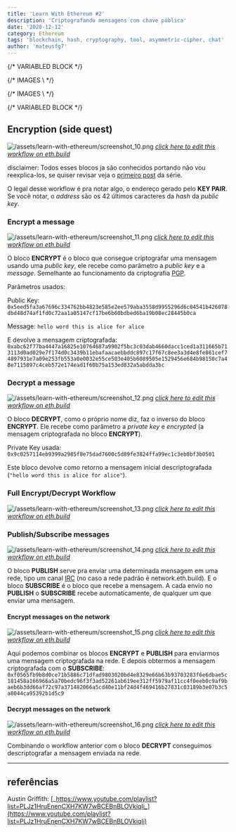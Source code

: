 ```yaml
---
title: 'Learn With Ethereum #2'
description: 'Criptografando mensagens com chave pública'
date: '2020-12-12'
category: Ethereum
tags: 'blockchain, hash, cryptography, tool, asymmetric-cipher, chat'
author: 'mateusfg7'
---
```


{/* VARIABLED BLOCK */}

[workflow 5]: https://sandbox.eth.build/wofCrGxhc3Rfbm9kZV9pZMONAXHEgcSDxIVsaW5rxIvEjQFQwqXEh8SJc8KWworCosSMxI5pwqR0eXBlwqpJbnB1dC9UZXh0wqNwb3PCkijDjMKWwqRzaXplwpLEjiwywqVmxIJnc8KBwqljb2zEgnBzZWTDg8Klb3LEiXIAwqRtxIhlAMKmxJXErnRzwpHCg8KkbmFtZcKgxKbEqMWgwqTElMSWw4DCp2_Er8WkxabFqMWqxazFrsSnxKnCpsSEcsSVZ8KlxbNrxabEjknCqnByb8SpcnRpZXPChMKrYmxvY2vGk1PFgGUywqtwxIJjZWjFj8Wawq9lbnRlciDGrcS0IGjGrmXCpcaSdGxlwqTEssS0wqV2YWx1xrbHgWnGpcShxKMBaMWvxKnCq0NyxKh0by9IxINoxLbEuMS6w4zDksS-xp_CkngexYfFicWLxY3Fj8WRxZPFlcWXxZnGrgHFncWfxaHFo8SvxbrFqcWrxrbHsXTHjGXCrcaCxoQsbnVtYsauxbLElWvGisW2xbjHssWnx7TFrMKkaMeWx7nGgXTGg27GhcaHxokBS8aMxo7GkMaSxpTCgMeIxJlrx7nCr8ePx5HHk0tleSBQYWlyx5jEucOMw4jDjMK0x53FgcKCwqEww4pDU8KZwprCoTFCx6JhxYrCgMeqxZoCx67EicewxK3HssKSxbvHtcKtW8aNaceAxq0ga8iqXciRx7zIlciExJbEjkvJkcWswqhnxqvGrmHGrce5w7_JoGvFtcW3dMW5wpPJpGXGosaDyZdlyZnIqsmdyJPGhMaGyIVzw4DJtcaMdcaYx4bJu3nJvciUyJbKgcKRxI5OybXCp2FkZHLGlHPKi8m_yJfKjwFMyJvGj8auyJ5zyKDEosSZb8e5x47HkHDHkseUx5bIscWDAcK4w4zDpsi3xYLHoMmExYrFjMWOxZBhxZLFlMWWxZjFmgPJi8WgxaLJjsWlyIvFvMe2y4jHuce7yb7Ilce-yIDIgnLJrsqQyIjJssiKybXIjsiQxb9lyJLKjMqAxJbImE_KoMidxpPKpMihxI5wy45EaXPGo2F5L1fJqmPHl8S3xLnEjsOCxYTKtsWDAzE8yrnKpMmIxq4Fy4XJjcW5wpHChMiMxa3HucWcxofEjk_GhmHIgmzCoMuYzIrMjMuLxb7FsADLosaIw4DMlMyWwqDLpsqiy6jCgca3aca5xrbLtXTLt8KJyqbEjmzIpMuuy7DEgsuzQcqVypdzc8qwy7vEjsKay77EjlTEm8WIyYXMhMuCxq4EzIjLh8yKybXMncSpzJDIhcSOyp_GjcqhxpHLqMKDxpfGmcabxp3Gn8ahy7HGpcanbMWawqDMqsyswqfMusqWypjMoHPClcKWxorEpADEjmgAy4_KjMuSyIHGrs2xyJnNtc20AWvFocmeZ829TMSOawLMswAAzb1OzogBxI5vzbfOhM26y5TNvU_Oks6AcM6MwqZnxo51xZLCkMKmxY5uZmlnwoDCp3bGrsS_b27Diz_DmcKZzrTOtMKa
[workflow 6]: https://sandbox.eth.build/wofCrGxhc3Rfbm9kZV9pZMONAXrEgcSDxIVsaW5rxIvEjQFYwqXEh8SJc8KWworCosSMxI5pwqR0eXBlwqpJbnB1dC9UZXh0wqNwb3PCknLDjMKewqRzaXplwpLEjiwywqVmxIJnc8KBwqljb2zEgnBzZWTDg8Klb3LEiXIAwqRtxIhlAMKmxJXErnRzwpHCg8KkbmFtZcKgxKbEqMWgwqTElMSWw4DCp2_Er8WkxabFqMWqxazFrsSnxKnCpsSEcsSVZ8KlxbNrxabEjknCqnByb8SpcnRpZXPChMKrYmxvY2vGk1PFgGUywqtwxIJjZWjFj8Wawq9lbnRlciDGrcS0IGjGrmXCpcaSdGxlwqTEssS0wqV2YWx1xrbHgWnGpcShxKMBaMWvxKnCq0NyxKh0by9IxINoxLbEuMS6w4zDmsS-xp_CkngexYfFicWLxY3Fj8WRxZPFlcWXxZnGrgLFncWfxaHFo8SvxbrFqcWrxrbHsXTHjGXCrcaCxoQsbnVtYsauxbLElWvGisW2xbjHssWnx7TFrMKkaMeWx7nGgXTGg27GhcaHxokBS8aMxo7GkMaSxpTCgMeIxJlrx7nCr8ePx5HHk0tleSBQYWlyx5jEucSOGMOMwrrHncWBwoLCoTDDikNTwpnCmsKhMULHomHFisKAx6rFmgPHrsSJx7DErceywpLFu8e1wq1bxo1px4DGrSBryKpdyJHHvMiVyITElsSOS8mRxazCqGfGq8auYcatx7nDv8mga8W1xbd0xbnCk8mkZcaixoPJl2XJmciqyZ3Ik8aExobIhXPDgMm1xox1xpjHhsm7ecm9yJTIlsqBwpHEjljJtcKnYWRkcsaUc8qLyb_Il8KQyJvGj8auyJ5zyKDEosSZeMe5wq7IpnDHki9FbmPHkMqqyLHFgwImxI4EyLfFgsOMwrQtyYTJhsmIxq7Kt8WeyYzFosmOxaXJkMiMxKrErsqHY8qJyprJn8aHypDKksWsc3PJhca7xb9lyJLKjMmuxI5WyIjJssmPybXCpm9iamVjx7jLmMujy6XLp3TKgMSWyoLJtcKpxqvKr8eRxZTLjsqNy7DKjwFXyp7IncaTyqLIocSOyorLmMSry4XEscSzxLXEt8S5w4zDksSOQMq4xYMBxYXKvcqiyr9yAcmLxaDLhMW5yIvFvMWtx7nFnMaHybDIicWlzJ7HtcW-xbDLmsqbyo7Lncu-yqDMgMaWxpjGmsacZcaexYHGocajYcalxqdsxqnGq8atxq_GsXTGs8a1xrdpxrnGu8a9y67HgMeCZcOZIsa0xZBvIHfFmGTGsGhpcyDNmyDHhcalIGbFmM2fxJTHh8qkxI56x7nCsETNm8y6ecyIxLRBypdhyrLDjQMMxI4OzJHEjsK4w4zClcyVxYzFjsWQYcWSxZTDgsyXBcyayY3Mncm1zKnGgMmeZ8ucy7zLn86Ny4jOj8uZzpHLr8aIw4DMr8aRzIDCgc2HzYnCqM2LzbNlYc6bc8KVwpbGisSkAMSOaADHu8m-yJXHvsiAyIJyzqzImc6wzq8Ba8WhzpHOulbMg869eAHMq8iVzrpXxI7Phs2pz4DOtGfOuljEjmsBz4zPj8qMwqZnxo51xZLCkMKmxY5uZmlnwoDCp3bGrsS_b27Diz_DmcKZz7DPsMKa
[workflow 7]: https://sandbox.eth.build/wofCrGxhc3Rfbm9kZV9pZMONAcKKxIHEg8SFbGlua8SLxI0BZsKlxIfEiXPClsKKwqLEjMSOacKkdHlwZcKqSW5wdXQvVGV4dMKjcG9zwpJCw4zCvMKkc2l6ZcKSxI4sMsKlZsSCZ3PCgcKpY29sxIJwc2Vkw4PCpW9yxIlyAMKkbcSIZQDCpsSVxK50c8KRwoPCpG5hbWXCoMSmxKjFoMKkxJTElsOAwqdvxK_FpMWmxajFqsWsxa7Ep8SpwqbEhHLElWfCpcWza8WmxI5Jwqpwcm_EqXJ0aWVzwoTCq2Jsb2NrxpNTxYBlMsKrcMSCY2VoxY_FmsKvZW50ZXIgxq3EtCBoxq5lwqXGknRsZcKkxLLEtMKldmFsdca2x4FpxqXEocSjAWjFr8SpwqtDcsSodG8vSMSDaMS2xLjEusOMw7jEvsafwpJ4HsWHxYnFi8WNxY_FkcWTxZXFl8WZxq4CxZ3Fn8WhxaPEr8W6xanFq8a2x7F0x4xlwq3GgsaELG51bWLGrsWyxJVrxorFtsW4x7LFp8e0xazCpGjHlse5xoF0xoNuxoXGh8aJAUvGjMaOxpDGksaUwoDHiMSZa8e5wq_Hj8eRx5NLZXkgUGFpcseYxLnDjMOow4zDmMedxYHCgsKhMMOKQ1PCmcKawqExQseiYcWKwoDHqsWaA8euxInHsMStx7LCksW7x7XCrVvGjWnHgMatIGvIql3Ikce8yJXIhMSWxI5LyZHFrMKoZ8arxq5hxq3HucO_yaBrxbXFt3TFucKTyaRlxqLGg8mXZcmZyKrJnciTxoTGhsiFyJhkybXGjHXGmMeGybt5yb3IlMiWyoHCkMm1wqdhZGRyxpRzyovJv8iXwpDIm8aPxq7InnPIoMSixJnCice5wq7IpnDHki9EZWPHkMqoyLHFgwIoxI4OyLfFgsOMwrQtyYTJhsmIxq4EyYvFoMWiyY7FpcmQyIzJtsmVybnKicqYyZ_Gh8SOyoPLhsKpxqvKrceRxZTLi2fJrsSOZciIybLIism1wqnEicuTyqjLlcW_ZcKmb2Jqyqx0yoDElsiYZsqcyJ3Gk8qgyKHEjnrHucKwRGlzxqNhecSxxLN0QcqVYcqwXMSOXsq2xYMBwrjDjMKVyrvHpMWOxZBhxZLFlMOCyr1yAcuAyY3FuciLxbzFrcuWya7JsMiJxaXMnce1xb7FsMiSyozLrMaIwpHLmcuwyp7LssKBxrdpxrllwqjGvcyBzIPLtMSPx7nCrcu5y7vEgsu-V8mqY8eXxLfEucONAzTEjsq_xL_FgcyKwrE8zI_Jh8WYxZoFzJrLgsycwoTLhsynxKnFnMuNxJrGhmHIgmzCoMubzZrNnMe5AMyrc8OAzaLNpMKgzK_GkcyxzLPMtcKlzYN0zYXNrMKVwpbGisSkAMSOaADHu8m-yJXHvsiAyIJyzb3Imc6BzoABa8WhyZ5nzovIos6OwonOkc6FzpPLmcu1zpYBzKnGhM6LZsSOzpfEjsKKAMWhZ8aOdcWSwpDCpsWObmZpZ8KAwqd2xq7Ev29uw4s_w5nCmc6-zr7Cmg
[workflow 8]: https://sandbox.eth.build/wofCrGxhc3Rfbm9kZV9pZMONAcKQxIHEg8SFbGlua8SLxI0BbcKlxIfEiXPCmMKKwqLEjMSOaMKkdHlwZcKrQ3LEqHRvL0jEg2jCo3Bvc8KSw6TDjMO5wqRzaXplwpJ4HsKlZsSCZ3PCgcKpY29sxIJwc2Vkw4PCpW9yxIlyAsKkbcSIZQDCpsSVcHV0c8KRwoPCpG5hbWXCpcWhxaPEpsSoZcKtxIRyxJVnLG51bWJlcsKkxJTElsSOScKnb8WjxaLFpMWmxajFqmXCpGjEs8WwxKnCpsW0xbbCpcaAa8WlxI5Lwqpwcm_EqXJ0aWVzwoDEocSjAWnGkGXCqkluxocvVGV4dMS1xLfCksOiw4zCvsS9xL_FgcSOLDLFhcWHxYnFi8WNxY_FkcWTxZXFl8W9AMWbxZ3Fn8WuxojFp8WpxavCoMaqx4zGlsOAxoTGhsWjxaXHksaLx5XEp8aRxpNuZ8aVxJXGl8KRxoLGm8adxp_GocajwoTCq2Jsb2NrxqJTxrwywqtwxIJjZWjFjcWYwq9lbnTFvSDIhsazIGjFvcWsxqF0bMaMxrHGs8KldmFsdcWsyJdpx77GpsSZwo3Gqsasxq7Fo8awxrLGtMS2xLjDjMOSxI5UxrvFgMKSxr7HgMWGYcWIwoDHicWYAceNxInHj8ijx5HGiseUx5bFv8enx5nGhXTGh8edyL9lx6DFscaSdMW1x6THpsSWxpgBaMerxp7Fvceuc8ewx7LHtMe2Zce4xYDHuse8Yce-yIBsyILIhMiGcsiIyKbIi8iNwqXIj8iRwqTIk3TIlciXyJnDmSLIjMWObyB3xZZkyIhoaXMgyoQgyJvHviBmxZbKiMSUyJ3EosSZwozGqsKuxKzErsSwRW5jxK1wyKfGtsONAhLEjgTIrsWBw4zCtC3Hgci0xqTIt8W9yqTFnMi7xaDIvcS4x57Fq8abdceyyJwga2V5xqrJjcmPZ8mCxoHGqMq1ZcKnxatzc8i0xozHoWXLgMW2y4NrxKTHmsmGx5zCksuGwqZvYmplY3TKv8uby53Ln8mRxpfDgMuGwqnIhMqbxK7Fksq_x6PHpcaWxLjEjmrEjmvJlsetxqLGpMiexI7Cj8aqwrBEyoTJo3nIpcazQXJlYca1y7ICw6TEjnzKpciwAcK4w4zClcqqyLXKrXIFyLrFnsqyyYfGiceTyYrLrsmOy5HGlsuzy5XMnsuGyYvHosyjyZDLscOAy7fJmMu5woHJsGnIkGXCqMm0zIbMiMu7AWvGqsKvypbKncSwS8q9IFBhaXLMisKSw4zDqMOMw5jKpcKCwqEww4pDU8KZwprCoTFCzJbKrMqAxb0DzJvIvMmHy5jJicKtW8acaciWyIbKu8q9Xcyiy4HLksaZy4bCqGfIhMW9YciGxqrDv8uSyYTHm8WkwpPLhse7xbXNq2XNrcq-y47LkMytx6fJk2zLhsq3yrljzofNsMaUy7HHqcuFyYnCp2FkZMyHy4rOlM6LyZLCkMywxqDLucalypHEjsKOypTNgcSvL0TLnsqcyp7Mi8O4w4zCqsyQyqfKqcizzJfNn3IGzaLMncuXzoLNqc6FzpPOicuvzbIBzo7JicupyprOscutz4bMrMuCzKXMvcynx5zMn8aLwqnEicuryp3Pj8mMy6LLnsm1zpbEjm3OpMmZzqfGp8KQxqrCrcyAc8yCL1fNuWPEtMioyLADw5TOtcyQxI7CsTzNnci2zrwHzr_HkMWlwoTJicyqxZ7PiMSbxILFvGzCoM-VxojQhMyg0IYAy6Vzw4DGlWHQi8Kgz6XMssy0zLbCpc-wdM-y0JTCmMKWxoLEjmkAxKQAxbPPkcW4xbrFvHLQpQFL0KrLtcWfy6_QsmjEjsKN0KkBwowBzopn0LJpy7UBxI7CjNC3z5HQssu00L7RhgHCj9GJy4HQssuT0Y3OqdGA0LjEjmzQts6p0ZHFttCybdGcxI7CkADFn2fGnXXFkMKQwqbFjG5maWfCgMKndsW9xL5vbsOLP8OZwpnRu9G7wpo
[workflow 9]: https://sandbox.eth.build/wofCrGxhc3Rfbm9kZV9pZMONAcKZxIHEg8SFbGlua8SLxI0BdcKlxIfEiXPCmsKKwqLEjMSOaMKkdHlwZcKrQ3LEqHRvL0jEg2jCo3Bvc8KSLcORw79awqRzaXplwpJ4HsKlZsSCZ3PCgcKpY29sxIJwc2Vkw4PCpW9yxIlyBMKkbcSIZQDCpsSVcHV0c8KRwoPCpG5hbWXCpcWixaTEpsSoZcKtxIRyxJVnLG51bWJlcsKkxJTElsSOScKnb8WkxaPFpcWnxanFq2XCpGjEs8WxxKnCpsW1xbfCpcaBa8WmxI5Lwqpwcm_EqXJ0aWVzwoDEocSjAWnGkWXCqkluxogvVGV4dMS1xLfCkivEux_EvsWAxYLEjiwyxYbFiMWKxYzFjsWQxZLFlMWWxZjFvgDFnMWexaDFr8aJxajFqsWswqDGq8eNxpfDgMaFxofFpMWmx5PGjMeWxKfGksaUbmfGlsSVxpjCkcaDxpzGnsagxqLGpMKEwqtibG9ja8ajU8a9MsKrcMSCY2VoxY7FmcKvZW50xb4gyIfGtCBoxb7FrcaidGzGjcayxrTCpXZhbHXFrciYace_xqfEmcKSxqvGrcavxaTGscazxrXEtsS4ccSOB8a8xYHCksa_x4HFh2HFicKAx4rFmQHHjsSJx5DIpMeSxovHlceXxoDHqMeaxoZ0xojHnsi_ZcehxbLGk3TFtselx6fElsaZAW7HrMafxb7Hr3PHscezx7XHt2XHucWBx7vHvWHHv8iBbMiDyIXIh3LIicinyIzIjsKlyJDIksKkyJR0yJbImMiawr9zYW5kd8idaCBjaMida8iFIGJvdMiRZSB3b8qPypDIn8SOwpPGq8Ksxq7GsELFpMSvbsa2xLjDjMOVxI5ryK7FgsOMw4jIsseDxYvFjcWPYcWRxZPDgsi3xb4CyLrFn8WhyL3JiMeUyYrGq8O_yYLElsmEx5zFpcKSx5_JgMeiZcO_yZHHqcSOcMuCyrnLhMKuxbrFvMW-LMqIxY5lybvLh3PDgMmWx67Go3PCg8m2yJllwqhjxJTHtiDFrMmwacqLwqbKmcqKb27CpcWNdciGCMqSAcqiy4TCr8SsxK7EsEtleSBQYWlyyp3CksqfxLs9yqPCgsKhMMOKQ1PCmcKawqExQseCyLTGpcqwcsitxZ3Iu8q1yYfLgcmJwq1bxp1pyJfIhyDKhXldxqvJjcmPZ8q8a8aay4vCqGfIhcW-YciHyrrMsMq-yYbHncKTy4vHvMW2zKbKjMypzKzHpMemxpfJk2zLi8acdcezyJ3MqMu-zYbJjsaVzYnCkMuLwqdhZGRyxqRzzZPMrsuXwpDLmsmYy5zGpsSixJnCjsarwq7LunDEry9EZWPErc2uzIXEjsOczIjKo8yGwrQtzJbItcyZCMqzyLzMn82AzKTNg82Rec2gxbfMsMSOzYvJicKpyIXNs8SuxZPOiselzLvHm8y9yL7KuMKpxInOks2uzpTLhMKmb2JqzbLJtc2Jx6oBbc2kxqHNpsu1wpXGq8KxTmV0yo5yay9TzY5zzbNpxb3NtgHDrcSOwoDMisyMw4zDsMyTLs2-zJjFl8WZA86CzJ7HncaKzptbyoLJu25lbMyrzqHNh86XyYXOhMmJwqfFrHPJusy1zpXNiMeoyZNyzLPNnce_zKXOoMWyy4bNls6syZnCgsKnz5Zuz5hswrHPmM61xZdrLs60aC5idWnJp8Knz73OtmvDmciMyorFkTovL9CKz7_QgXTQg9CF0IdkOjQ0Mzg2L8u1wpDGq8KtRGlzyaN5L1fMuMqCzbYCwrLEu0LNusSOwrE8z4vIts-Nxb4Jz5DHkcWmwoTJicmLxKnHmMeoxI5txpZhxb1swqDOmMmHwpHRgcq40YPFn8uXw4DRidGLwqDPtMucwoHLqMqLwqXQrXTKgsKJzajEjsKRxqvCr86zz77Oty9QzY7ElHPEtMipyLABw5bDjMO6z4Uwz4fMk8yVyLPNv9C7cgXQvsq2zL_Oj8-Vxo_Puc-Zz5vJjM-dx5nNmM-jz6XGjc-czZTOlsaXxI5uzZjFo82P0bDMutKVAXDRmsakz7bPuM-6z7zOtNCL0JbQmNCG0IjQlM630I1o0I9z0JHQk9Km0JXQgtCE0qrQm9Cd0J_Qocu1wpfIosqXyKXJtM22AyrEjsKG0LUBx4DQucyZBtKC0Y_Li9GT0YXGggFy0Y7PktOQz6fRldKgyZrHsse0x7bHuMe6x7zHvsiAyILFvsiEyIbIiMiKdMmuzZ3RncmyybTLn8iaw5kveyLEryI6IsqIYiIsImbGnm3TuCLInMe_070iyJfLoNO4NdO-xIdu1IY6MH3Ll8KXwpbGg8SOaQDEpADFtNKTxbjLj8W9ctSWAUvUm8qhxaDNh9SjbNSnxI7CjtSo1J7Uo23UrdSaAcKQAADUo27EjsKS1LTCkQHMrcW31KNwypPUvQLDv9SjcsSOwpXUtMKX1LfCpmfGnnXFkcKQwqbFjW5maWfCgMKndsW-xL_LrsOLP8OZwpnVpNWkwpo
[workflow 10]: https://sandbox.eth.build/wofCrGxhc3Rfbm9kZV9pZMONAcKlxIHEg8SFbGlua8SLxI0BwoLCpcSHxIlzwpvCisKixIzEjmjCpHR5cGXCq0NyxKh0by9IxINowqNwb3PCksOMwoPDjMKwwqRzaXplwpJ4HsKlZsSCZ3PCgcKpY29sxIJwc2Vkw4PCpW9yxIlyBMKkbcSIZQDCpsSVcHV0c8KRwoPCpG5hbWXCpcWixaTEpsSoZcKtxIRyxJVnLG51bWJlcsKkxJTElsSOScKnb8WkxaPFpcWnxanFq2XCpGjEs8WxxKnCpsW1xbfCpcaBa8WmxI5Lwqpwcm_EqXJ0aWVzwoDEocSjAWnGkWXCqkluxogvVGV4dMS1xLfEucKBdcS-xYDFgsSOLDLFhsWIxYrFjMWOxZDFksWUxZbFmMW-AMWcxZ7FoMWvxonFqMWqxazCoMarx4zGl8OAxoXGh8WkxabHksaMx5XEp8aSxpRuZ8aWxJXGmMKRxoPGnMaexqDGosakwoTCq2Jsb2NrxqNTxrwywqtwxIJjZWjFjsWZwq9lbnTFviDIhsa0IGjFvsWtxqJ0bMaNxrLGtMKldmFsdcWtyJdpx77Gp8SZwo7Gq8KuxKzErsSwRGVjxK1wxrXEtsS4w40CMsOMwpPGu8WBxLnCtC3HgWHFicKAx4nFmQfHjcSJx4_Gr8ecwpLHnsWsx7vFtsiWyIYga2V5xqvGk3TFtsekxoDHp8SObMmFZcKpyITIqMSuxZPJj8ejZ8mUxJbHmcaGdMaIx53Gi8WswqnEicmcyKrJnsehZcKmb2JqyKd0x6bElsaZAW3Hq8afxb7HrsalyJ7EjsegxbLCrMauxrBCxaTEr27GtsitAwPIrsa6xL_ItMOMw4jHgMWHyLnHg8WNxY9hxZHFk8OCyLzFvgHIv8WfxaHJgseRyallyoTEqcO_yaJryaTHm8WlyYTKqcqrZcO_ybjHqMSOe8mYyrXCrsW6xbzFvixib8WOZWFuyrhzw4DJvcetxqNzwoPIlciXyJnCqGPElMe1IMWswqXIj8iRwqbKiXTKi8KlxY11yIURyoIBa8arwq_Io8iqxLBLyY0gUGFpcsqNwpLEjivIscizZcKCwqEww4pDU8KZwprCoTFCyLjIusqhcgbKpMmByafKs8eTxbNbxp1pyYllyYvJjV3Jn8mRxbfKrsaayZjCqGfIhMW-YciGxqvKrceYx5rJpsecwpPJmMmHzJTMpMyWyYzJjsmwyZDJkselxpfJusmXyqnGnHXHssiczJfMs8WyzLXGlcy4x6kBf8mYwqdhZGRyxqRzzJrMtsuJwpDLjMm_y47CgMKJxKLEmcKey6lOZXR3xZdrL1DMvcSUc8S0yKzLtgQIxI7Dr8u6y7www4zDsMyEzIbKmMyIxZfFmQrMjMqmyafMrMqpwqlbY8aPbm5lbMyZzLTJoMquw4DNicWsc3PIucaNzorMm8mTxpfEjn7NicWjzL7NqMymzJ0Be82VxqHLjsKCwqfOg8uHzoZswrHOhs2gzaIuzZ9oLmJ1aWxkwqfOrM2hcmvDmciLy5_FkTovL865zq7OsM6yzrTOtjo0NDM4Ni_LpsKhyKHLq8SvL0Vuya3Iq8a3yK7DrsSOw7TLusi1yLfNt8alzIkIzbzHkMS4yZjMvMy-Y82AzZHMnM6XzYfOjs2PzpLPr86WyZUBfcypzI7JmMmyybTJtsmPybPJtWPJt8y4zo3OgMmbyKnIhmTPtsy3x6fJun7OosqAxqbNmsSOwp_Gq8atyqfGscazz5rIrQHCsciuwpbPoMa-ypfHgsWLypvHhsWTxZXNucW-As-nyqfJqMyQyrXHl8enyrDMqsqo0LLQjcuJzYZ90JLLjsewx7LHtMe2Zce4xYHHuse8Yce-yIDOtsW-yIPIhciHyIl0yIvIjcuaaciQyJLQnMuRyJhlwrh0aGlzINGgIMadybNhx7LMlsWSyKjNnyDLpsKlxqvCsETRoNGIedCbxrRBzY5hy7XDjMKMxI7CuNCjAcK4w4zClcyHz6TQrHIF0K_Jp8aK0LnOlMy2zp_Opcml0ovKvNC60IbQvsakwoHRldGXwqjIk3TRuMuGy6bCkMarwq3RsnPRtC9XzKTOg8u1w40DDMOM0KLKk8a90J880oXIu9KHCdKKx5zCkcKEyrTHls6fbcaW0afOh8Kgz7vSu9K90o3FsgDLicOA04LFvWzCoNKXxYrSmsiRwqXSqXTOg8umwqPGq8KxzZ7Orc67L1PMvXPIqGnFvdG7wqDEjkrNsMu9zbPMhC7ShdCnx4XKnceHyqDShwPSutC4xozOgc6nzoXOh86JzYLOi8yo0pLJg8-zzpDPtdKOzYTQj82GwoLMn82Ox77MlMmvxbLKt9KW0aXLjcakzqXTvc6pzqvNn866a86v0Z7Ph861zrfPhM67zr1ozr9zz4HPg9Sdz4XUoc6z1KPPis-Mz44vy4nCmcKWxoPEjmkAxKQAxbTOlcW4yr_FvXLUuAFL1L3EjmvFoMmg1YVs1YnUvAHCjtWL1YDVhW3EjtWSxI7CkAAA1YV7yoPVkMKeAsO_1YV90JbVkMKhAc2Dx6TVhX7EjtWoxI7CntWp1YzEjn_ViQHVrtWTzLbVhcKCxI7Co9WQwqXVucW3wqZnxp51xZHCkMKmxY1uZmlnwoDCp3bFvsS_b27Diz_DmcKZ1pnWmcKa
[workflow 11]: https://sandbox.eth.build/wofCrGxhc3Rfbm9kZV9pZMONAcKlxIHEg8SFbGlua8SLxI0BwoPCpcSHxIlzwpvCisKixIzEjmjCpHR5cGXCq0NyxKh0by9IxINowqNwb3PCksOMwoPDjMKwwqRzaXplwpJ4HsKlZsSCZ3PCgcKpY29sxIJwc2Vkw4PCpW9yxIlyBMKkbcSIZQDCpsSVcHV0c8KRwoPCpG5hbWXCpcWixaTEpsSoZcKtxIRyxJVnLG51bWJlcsKkxJTElsSOScKnb8WkxaPFpcWnxanFq2XCpGjEs8WxxKnCpsW1xbfCpcaBa8WmxI5Lwqpwcm_EqXJ0aWVzwoDEocSjAWnGkWXCqkluxogvVGV4dMS1xLfEucKBdcS-xYDFgsSOLDLFhsWIxYrFjMWOxZDFksWUxZbFmMW-AMWcxZ7FoMWvxonFqMWqxazCoMarx4zGl8OAxoXGh8WkxabHksaMx5XEp8aSxpRuZ8aWxJXGmMKRxoPGnMaexqDGosakwoTCq2Jsb2NrxqNTxrwywqtwxIJjZWjFjsWZwq9lbnTFviDIhsa0IGjFvsWtxqJ0bMaNxrLGtMKldmFsdcWtyJdpx77Gp8SZwo7Gq8KuxKzErsSwRGVjxK1wxrXEtsS4w40CMsOMwpPGu8WBxLnCtC3HgWHFicKAx4nFmQfHjcSJx4_Gr8ecwpLHnsWsx7vFtsiWyIYga2V5xqvGk3TFtsekxoDHp8SObMmFZcKpyITIqMSuxZPJj8ejZ8mUxoLEmseadMaIx53Gi8WswqnEicmcyKrJnsehZcKmb2JqyKd0x6bElsaZAW3Hq8afxb7HrsalyJ7EjsegxbLCrMauxrBCxaTEr27GtsitAsKdxI7DnMizxYLDjMOIx4DFh8i5x4PFjcWPYcWRxZPDgsi8xb4ByL_Fn8WhyYLHkcmpZcqExKnDv8mia8eZxobJpsmDyZjKq2XDv8m4x6jEjnvKtMihxbrFvMW-LGJvxY5lYW7KuHPDgMm9x63Go3PEm8iWyJhlwqhjxJTHtSDFrMKlyI_IkcKmyol0yovCpcWNdciFEcqCAWvGq8KvyKPIqsSwS8mNIFBhaXLKjcKSxI4ryLHKk8KCwqEww4pDU8KZwprCoTFCyLjIusqhcgbKpMmByafJhMqpwq1bxp1pyYllyYvJjV3Jn8mRxbfKrsaayZjCqGfIhMW-YciGxqvKrceYyaXJp8KTyZjJh8ySzKLMlMmMyY7JsMmQyZLHpcaXybrJl8qpxpx1x7LInMyVzLDFssyyxpXMtcepAX_JmMKnYWRkcsakc8yYzLPLiMKQy4vJv8uNwoDCicSixJnCnsuoTmV0d8WXay9QzLrElHPEtMisy7UDwqLEjlbLucu7w4zDsMyCzITKmMyGxZfFmQrMisqmzKjJmMKpW2PGj25uZWzMl8yxyaDKrsOAzYbFrHNzyLnGjc6FzJnJk8aXxI5-zYbFo8y7zaXMpMybAXvNksahy43CgsKnzb7Lhs6BbMKxzoHNnc2fLs2caC5idWlsZMKnzqfNnnJrw5nIi8uexZE6Ly_OtM6pzqvOrc6vzrE6NDQzODYvy6XCkMarwq1EaXPHvGF5L1fMos2-y7TDjQMMw4zClsqTy7UBwrE8zIXGpcyHCc24x5DFpsKEyqnKtceXyZXJu8aWYcW9bMKgzKfHnMKRz6zHk8qqx5bLiMOAz7LPtMKgzp3KgMKBy5lpyJDFrc-XdM2-y6XCo8arwrHNm86ozrYvU8y6c8ioacW9y7RQw4zDps2tMM2vzIIuz6XFi8qbx4bFk8WVzbXFvgPPqcqnyajPu828zqLOgM6CzoTMv86GzKbKscyMzonNjM6NzY7NgcenybrCgsydzYvHvsySya_Fssq3zLXLisadyb7OnsakzqDQss6kzqbNnM61a86qdM6szq7OsM6yzr_Ots64aM66c868zr7RlM-A0ZjPgtGbz4XPh8-Jz4vNl8SOwqXGq8Kwz5DPksSCz5XIk3RBzYthy7RaxI4iz6DEjsK4w4zClc-lyLvQqnIF0K3Jp8aKz7vKtc2AzpHPsM6g0LnPuMq8zo_Nj82CxI7Cg9CDy43Qhcuay5LRt9G5y4XLpcKhyKHLqsSvL0Vuya3Iq8a3yK7CisSOXs-gw4zIttKFzIcI0orKs8y4zpbLlcy90L7SkMmjzYXKqcKnzorOjMyf0r7Joc6SAX3Pt8WlzI3Pu8myybTJtsmPybPJtWPJt9GKzbvJm8ipyIZk04fLiM2DftKbxqTGptGuAcKfxqvGrcqnxrHGs9KsyK0BSsSOw77SgAHGv9Ckx4TKnMqeZMqg0ocC0rjKqNKNx5bOh9OM0K_Hn9Oe0pjTitOic8ewx7LHtMe2Zce4xYHHus-Tx77IgM6xxb7Ig8iFyIfIiXTIi8iN0IbQiMKk0bfIlciXyJnCuNGYz5Eg1KjRjGLPs8iRIMWSyKjNnCDLiMKawpbGg8SOaQDEpADFtM6QxbjKvsW9ctS2AUvUu8SOa8WgyaDVg2zVh9S6AcKO1YnUvtWDbcSO1ZDEjsKQAADVg3vKg9WOwp4Cw7_Vg33EjsKf1Y7CoQHSj2fVg37EjtWnxI7CntWo1YrEjn_VhwHVrdWRzLPVg8KCxI7Co9WOwqXVuMW31YPCg9Gv1Y7CjtWx1L7CpmfGnnXFkcKQwqbFjW5maWfCgMKndsW-xL9vbsOLP8OZwpnWn9afwpo

{/* IMAGES \ */}

[screenshot_10]: https://i.ibb.co/6Yfkjx7/screenshot-10.png
[screenshot_11]: https://i.ibb.co/bWRqz1h/screenshot-11.png
[screenshot_12]: https://i.ibb.co/0tHZS7d/screenshot-12.png
[screenshot_13]: https://i.ibb.co/yVxpL06/screenshot-13.png
[screenshot_14]: https://i.ibb.co/k3HGLG5/screenshot-14.png
[screenshot_15]: https://i.ibb.co/GcHzZfQ/screenshot-15.png
[screenshot_16]: https://i.ibb.co/hHF1bsr/screenshot-16.png

{/* IMAGES \ */}

{/* VARIABLED BLOCK */}

## Encryption (side quest)

![/assets/learn-with-ethereum/screenshot_10.png][screenshot_10]
[_click here to edit this workflow on eth.build_][workflow 5]

disclaimer: Todos esses blocos ja são conhecidos portando não vou reexplica-los, se quiser revisar veja o [primeiro post](/post/learn-with-ethereum) da série.

O legal desse workflow é pra notar algo, o endereço gerado pelo **KEY PAIR**. Se você notar, o _address_ são os 42 últimos caracteres da _hash_ da _public key_.

### Encrypt a message

![/assets/learn-with-ethereum/screenshot_11.png][screenshot_11]
[_click here to edit this workflow on eth.build_][workflow 6]

O bloco **ENCRYPT** é o bloco que consegue criptografar uma mensagem usando uma _public key_, ele recebe como parâmetro a _public key_ e a _message_. Semelhante ao funcionamento da criptografia [PGP](/posts/pgp).

Parâmetros usados:

Public Key: `0x5eed5fa3a67696c334762bb4823e585e2ee579aba3558d9955296d6c04541b426078dbd48d74af1fd0c72aa1a05147cf17be6b60bdbed6ba19b08ec28445b0ca`

Message: `hello word this is alice for alice`

E devolve a mensagem criptografada: `0xabc62f77ba4447a16825e10764687a9902f5bc3c03dab4660dacc1ced1a311665b713113d0ad029e7f174d0c3439b11ebafaacaebbddc897c17f67c8ee3a3d4e8fe861cef74897931e7a09e253fb553a0e0032e55ce503e405b6089505e1529456e684b98150c7a48e7115897c4ceb572e174ead1f60b75a153ed832a5abdda3bc`

### Decrypt a message

![/assets/learn-with-ethereum/screenshot_12.png][screenshot_12]
[_click here to edit this workflow on eth.build_][workflow 7]

O bloco **DECRYPT**, como o próprio nome diz, faz o inverso do bloco **ENCRYPT**. Ele recebe como parâmetro a _private key_ e _encrypted_ (a mensagem criptografada no bloco **ENCRYPT**).

Private Key usada: `0x9c0257114eb9399a2985f8e75dad7600c5d89fe3824ffa99ec1c3eb8bf3b0501`

Este bloco devolve como retorno a mensagem inicial descriptografada (`"hello word this is alice for alice"`).

### Full Encrypt/Decrypt Workflow

![/assets/learn-with-ethereum/screenshot_13.png][screenshot_13]
[_click here to edit this workflow on eth.build_][workflow 8]

### Publish/Subscribe messages

![/assets/learn-with-ethereum/screenshot_14.png][screenshot_14]
[_click here to edit this workflow on eth.build_][workflow 9]

O bloco **PUBLISH** serve pra enviar uma determinada mensagem em uma rede, tipo um canal [IRC](/posts/irc) (no caso a rede padrão é network.eth.build). E o bloco **SUBSCRIBE** é o bloco que recebe a mensagem. A cada envio no **PUBLISH** o **SUBSCRIBE** recebe automaticamente, de qualquer um que enviar uma mensagem.

#### Encrypt messages on the network

![/assets/learn-with-ethereum/screenshot_15.png][screenshot_15]
[_click here to edit this workflow on eth.build_][workflow 10]

Aqui podemos combinar os blocos **ENCRYPT** e **PUBLISH** para enviarmos uma mensagem criptografada na rede. E depois obtermos a mensagem criptografada com o **SUBSCRIBE**: `0xf0565fb9b8d0ce71b5886c71dfad9803020bd4e8329e66b63b93703283f6e6dbae5c181458a166966a5a70bedc96f3f3ad52261ab619ee312ff5979af11cc4f0eeb0c9af9baeb6b3dd66af72c97a371482066a5cd40e11bf24d4f469416b27831c03189b3e07b3c5a8044ca95392b1d5c9`

#### Decrypt messages on the network

![/assets/learn-with-ethereum/screenshot_16.png][screenshot_16]
[_click here to edit this workflow on eth.build_][workflow 11]

Combinando o workflow anterior com o bloco **DECRYPT** conseguimos descriptografar a mensagem enviada na rede.

---

## referências

Austin Griffith: [_https://www.youtube.com/playlist?list=PLJz1HruEnenCXH7KW7wBCEBnBLOVkiqIi_](https://www.youtube.com/playlist?list=PLJz1HruEnenCXH7KW7wBCEBnBLOVkiqIi)
